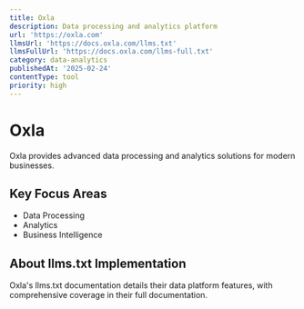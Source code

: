 ```yaml
---
title: Oxla
description: Data processing and analytics platform
url: 'https://oxla.com'
llmsUrl: 'https://docs.oxla.com/llms.txt'
llmsFullUrl: 'https://docs.oxla.com/llms-full.txt'
category: data-analytics
publishedAt: '2025-02-24'
contentType: tool
priority: high
---
```


# Oxla

Oxla provides advanced data processing and analytics solutions for modern businesses.

## Key Focus Areas

- Data Processing
- Analytics
- Business Intelligence

## About llms.txt Implementation

Oxla's llms.txt documentation details their data platform features, with comprehensive coverage in their full documentation.
